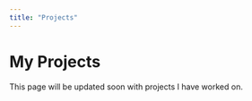 ```yaml
---
title: "Projects"
---
```


# My Projects

This page will be updated soon with projects I have worked on.